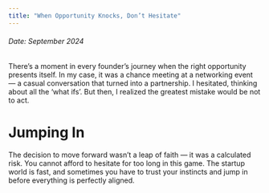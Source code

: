 ```yaml
---
title: "When Opportunity Knocks, Don’t Hesitate"
---
```



<h6>Date: September 2024</h6>

<div className={styles.preserve}>



There’s a moment in every founder’s journey when the right opportunity presents itself. In my case, it was a chance meeting at a networking event — a casual conversation that turned into a partnership. I hesitated, thinking about all the ‘what ifs’. But then, I realized the greatest mistake would be not to act.







<h1>Jumping In</h1>
The decision to move forward wasn’t a leap of faith — it was a calculated risk. You cannot afford to hesitate for too long in this game. The startup world is fast, and sometimes you have to trust your instincts and jump in before everything is perfectly aligned.



</div>